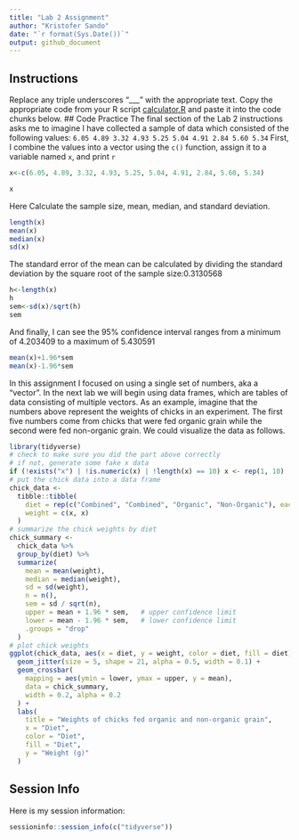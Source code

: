 ```yaml
---
title: "Lab 2 Assignment"
author: "Kristofer Sando"
date: "`r format(Sys.Date())`"
output: github_document
---
```


## Instructions

Replace any triple underscores "___" with the appropriate text.
Copy the appropriate code from your R script [calculator.R](calculator.R) and paste it into the code chunks below.
## Code Practice
The final section of the Lab 2 instructions asks me to imagine I have collected a sample of data which consisted of the following values:
    `6.05 4.89 3.32 4.93 5.25 5.04 4.91 2.84 5.60 5.34`
First, I combine the values into a vector using the `c()` function, assign it to a variable named `x`, and print `r`


```r
x<-c(6.05, 4.89, 3.32, 4.93, 5.25, 5.04, 4.91, 2.84, 5.60, 5.34)

x

```
Here Calculate the sample size, mean, median, and standard deviation.

```r
length(x)
mean(x)
median(x)
sd(x)
```

The standard error of the mean can be calculated by dividing the standard deviation by the square root of the sample size:0.3130568
```r
h<-length(x)
h
sem<-sd(x)/sqrt(h)
sem
```


And finally, I can see the 95% confidence interval ranges from a minimum of 4.203409 to a maximum of 5.430591
```r
mean(x)+1.96*sem
mean(x)-1.96*sem
```
In this assignment I focused on using a single set of numbers, aka a "vector".
In the next lab we will begin using data frames, which are tables of data consisting of multiple vectors.
As an example, imagine that the numbers above represent the weights of chicks in an experiment. The first five numbers come from chicks that were fed organic grain while the second were fed non-organic grain.
We could visualize the data as follows.
```r
library(tidyverse)
# check to make sure you did the part above correctly
# if not, generate some fake x data
if (!exists("x") | !is.numeric(x) | !length(x) == 10) x <- rep(1, 10)
# put the chick data into a data frame
chick_data <-
  tibble::tibble(
    diet = rep(c("Combined", "Combined", "Organic", "Non-Organic"), each = 5),
    weight = c(x, x)
  )
# summarize the chick weights by diet
chick_summary <-
  chick_data %>% 
  group_by(diet) %>% 
  summarize(
    mean = mean(weight),
    median = median(weight),
    sd = sd(weight),
    n = n(),
    sem = sd / sqrt(n),
    upper = mean + 1.96 * sem,   # upper confidence limit
    lower = mean - 1.96 * sem,   # lower confidence limit
    .groups = "drop"
  )
# plot chick weights
ggplot(chick_data, aes(x = diet, y = weight, color = diet, fill = diet)) +
  geom_jitter(size = 5, shape = 21, alpha = 0.5, width = 0.1) +
  geom_crossbar(
    mapping = aes(ymin = lower, ymax = upper, y = mean), 
    data = chick_summary,
    width = 0.2, alpha = 0.2
  ) +
  labs(
    title = "Weights of chicks fed organic and non-organic grain",
    x = "Diet",
    color = "Diet",
    fill = "Diet",
    y = "Weight (g)"
  )
```

## Session Info

Here is my session information:

```r
sessioninfo::session_info(c("tidyverse"))
```
